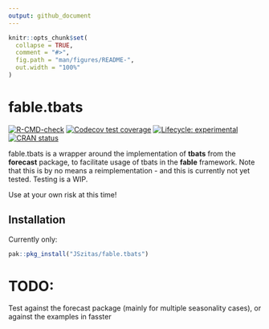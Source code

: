 ```yaml
---
output: github_document
---
```


<!-- README.md is generated from README.Rmd. Please edit that file -->

```r
knitr::opts_chunk$set(
  collapse = TRUE,
  comment = "#>",
  fig.path = "man/figures/README-",
  out.width = "100%"
)
```

# fable.tbats

<!-- badges: start -->
[![R-CMD-check](https://github.com/JSzitas/fable.tbats/workflows/R-CMD-check/badge.svg)](https://github.com/JSzitas/fable.tbats/actions)
[![Codecov test coverage](https://codecov.io/gh/JSzitas/autodep/branch/main/graph/badge.svg)](https://codecov.io/gh/JSzitas/autodep?branch=main)
[![Lifecycle: experimental](https://img.shields.io/badge/lifecycle-experimental-orange.svg)](https://lifecycle.r-lib.org/articles/stages.html#experimental)
[![CRAN status](https://www.r-pkg.org/badges/version/fable.tbats)](https://CRAN.R-project.org/package=fable.tbats)
<!-- badges: end -->

fable.tbats is a wrapper around the implementation of **tbats** from the **forecast** package, 
to facilitate usage of tbats in the **fable** framework. Note that this is by no means a reimplementation - 
and this is currently not yet tested. Testing is a WIP. 

Use at your own risk at this time! 

## Installation

Currently only: 

``` r
pak::pkg_install("JSzitas/fable.tbats")
```

# TODO: 

Test against the forecast package (mainly for multiple seasonality cases), or against 
the examples in fasster

